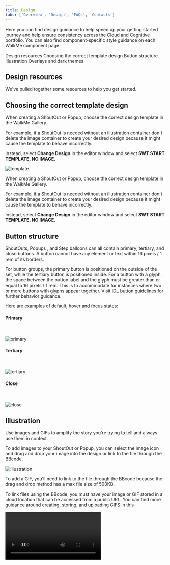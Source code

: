 ```yaml
---
title: Design
tabs: ['Overview', 'Design', 'FAQs', 'Contacts']
---
```



<PageDescription>

  Here you can find design guidance to help speed up your getting started journey and help ensure consistency across the Cloud and Cognitive portfolio. You can also find component-specific style guidance on each WalkMe component page.

</PageDescription>

<AnchorLinks>
  <AnchorLink>Design resources</AnchorLink>
  <AnchorLink>Choosing the correct template design</AnchorLink>
  <AnchorLink>Button structure</AnchorLink>
  <AnchorLink>Illustration</AnchorLink>
  <AnchorLink>Overlays and dark themes</AnchorLink>
</AnchorLinks>

## Design resources

We've pulled together some resources to help you get started.

<Row className="resource-card-group">
  <Column colMd={4} colLg={4} noGutterSm>
    <ResourceCard
      subTitle="WalkMe"
      title="Sketch kit"
      aspectRatio="2:1"
      actionIcon="download"
      href="https://sketch.cloud/s/16c33f90-8481-4210-a375-bcd14adadee4"
    >
    </ResourceCard>
  </Column>
  <Column colMd={4} colLg={4} noGutterSm>
    <ResourceCard
      subTitle="Growth team guidance"
      title="WalkMe Carbon design CSS template"
      aspectRatio="2:1"
      actionIcon="launch"
      href="https://nurturelove.w3bmix.ibm.com/documentation/datatools/walkme/deploymentguides/designTemplates/"
    >
    </ResourceCard>
  </Column>
</Row>

## Choosing the correct template design

When creating a ShoutOut or Popup, choose the correct design template in the WalkMe Gallery.

For example, if a ShoutOut is needed without an illustration container don't delete the image container to create your desired design because it might cause the template to behave incorrectly.

Instead, select **Change Design** in the editor window and select **SWT START TEMPLATE, NO IMAGE.**

![template](images/walkme-shoutout-visuals-choose-correct-template.png)

When creating a ShoutOut or Popup, choose the correct design template in the WalkMe Gallery.

For example, if a ShoutOut is needed without an illustration container don't delete the image container to create your desired design because it might cause the template to behave incorrectly.

Instead, select **Change Design** in the editor window and select **SWT START TEMPLATE, NO IMAGE.**

## Button structure

ShoutOuts, Popups , and Step balloons can all contain primary, tertiary, and close buttons. A button cannot have any element or text within 16 pixels / 1 rem of its borders.

For button groups, the primary button is positioned on the outside of the set, while the tertiary button is positioned inside. For a button with a glyph, the space between the button label and the glyph must be greater than or equal to 16 pixels / 1 rem. This is to accommodate for instances where two or more buttons with glyphs appear together. Visit [IDL button guidelines](https://www.carbondesignsystem.com/components/button/style/) for further behavior guidance.

Here are examples of default, hover and focus states:

#### Primary

<br />

![primary](images/walkme-shoutout-visuals-primary.png)

#### Tertiary

<br />

![tertiary](images/walkme-shoutout-visuals-tertiary.png)

#### Close

<br />

![close](images/walkme-shoutout-visuals-close.png)

## Illustration

Use images and GIFs to amplify the story you're trying to tell and always use them in context. 

To add images to your ShoutOut or Popup, you can select the image icon and drag and drop your image into the design or link to the file through the BBcode.

![illustration](images/walkme-shoutout-visuals-don't-delete.png)

To add a GIF, you'll need to link to the file through the BBcode because the drag and drop method has a max file size of 500KB.

To link files using the BBcode, you must have your image or GIF stored in a cloud location that can be accessed from a public URL. You can find more guidance around creating, storing, and uploading GIFS in this 

<Video src={illustrationVideo} />

Note: To size and scale your image appropriately, you can change the height of the image container but don't change the width. Also, make sure your image doesn’t cover or hide the close icon.

## Overlays and dark themes

Overlays should be utilized for both light and dark themes to provide better clarity around the flow or task that a user engages with.

WalkMe supports three types of overlay features: ShoutOut screen overlay, Step Balloon / Popup Spotlight, and Highlighters. Additionally, your Sketch file prototypes should follow these rules to get wider approval from an accessibility and design standpoint prior to implementation.

<br />

![overlay](images/intro-design-overlay-shoutout-70.png)

<br />

#### Dark themes

Dark themes may present unique difficulties with accessibility because we can only have one global template. Make sure you adopt the right ShoutOut screen overlays,  Step Balloon / Popup spotlight overlays, and Step Balloon Highlighters to avoid this issue.

<br />

![dark themes](images/intro-design-overlays-darkthemes.png)

<br />

#### ShoutOuts

Here you can add a screen overlay behind your ShoutOut, and set the color and opacity of the overlay. For ShoutOuts, the overlay color is Gray 100 #161616 at 70% opacity.

<br />

![shoutouts](images/intro-design-overlay-shoutout.png)

<br />

#### Popups

Popups were designed with custom CSS to match the styling of our ShoutOuts. Because of this you can only utilize the Spotlight overlay within the Popup settings. This should look the same visually but it is applied differently.

From here, you have to enable the Spotlight, set the position within the center of your screen with Position & Fine Tuning, and set the color to Gray 100 (#161616) with  .7 opacity.

<br />

![popup](images/intro-design-overlay-popup.png)

<br />

#### Menu and player overlay

The menu and player overlay is styled in the Global CSS and should appear automatically when you build it in the WalkMe editor.

<br />

![overlay](images/intro-design-overlay-player-70.png)

<br />

#### Step balloon spotlights

Be sure to use Spotlight Balloons for steps within your UI tours, since the primary goal is to call out specific parts of the UI.

When you enable the Spotlight Balloon feature for a step it will dim the screen, except for your selected element, and all other elements will be inactive.

Be sure to set the color to Gray 100 (#161616) at .7 opacity. Set the proper positioning and size in regards to your element, keeping in mind [Carbon spacing guidelines](https://www.carbondesignsystem.com/guidelines/spacing/overview).

Note: You have to set this for each balloon you create.

<br />

![spotlight](images/intro-design-stepballoon-spotlight.png)

<br />

#### Step balloon highlighter

When you enable the Highlighter it will present a colored box around the chosen element of a step balloon. This feature is used to emphasize and frame the selected element. The highlighter is customizable in both thickness and color. Set the thickness to 2px and the color to Blue 30 #A6C8FF.

<br />

![highlighter](images/intro-design-stepballoon-highlighter.png)
